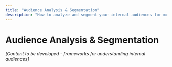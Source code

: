 ```yaml
---
title: "Audience Analysis & Segmentation"
description: "How to analyze and segment your internal audiences for more effective communications."
---
```


# Audience Analysis & Segmentation

*[Content to be developed - frameworks for understanding internal audiences]*
